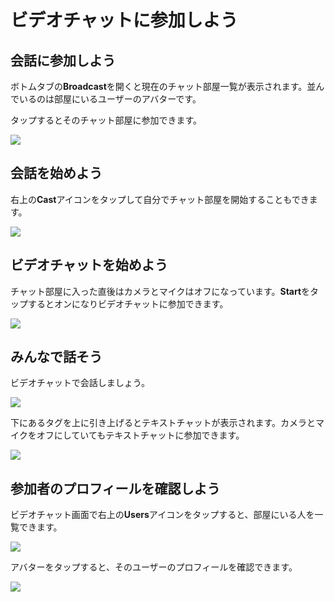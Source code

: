 # ビデオチャットに参加しよう

## 会話に参加しよう

ボトムタブの**Broadcast**を開くと現在のチャット部屋一覧が表示されます。並んでいるのは部屋にいるユーザーのアバターです。

タップするとそのチャット部屋に参加できます。

![](./img3.jpg)

## 会話を始めよう

右上の**Cast**アイコンをタップして自分でチャット部屋を開始することもできます。

![](./img8.jpg)

## ビデオチャットを始めよう

チャット部屋に入った直後はカメラとマイクはオフになっています。**Start**をタップするとオンになりビデオチャットに参加できます。

![](./img4.jpg)

## みんなで話そう

ビデオチャットで会話しましょう。

![](./img5.jpg)

下にあるタグを上に引き上げるとテキストチャットが表示されます。カメラとマイクをオフにしていてもテキストチャットに参加できます。

![](./img9.jpg)

## 参加者のプロフィールを確認しよう

ビデオチャット画面で右上の**Users**アイコンをタップすると、部屋にいる人を一覧できます。

![](./img6.jpg)

アバターをタップすると、そのユーザーのプロフィールを確認できます。

![](./img7.jpg)
